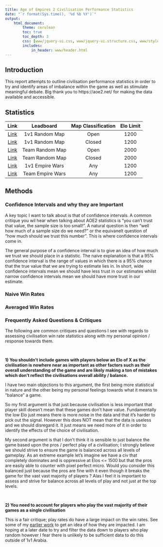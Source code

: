 ```yaml
---
title: Age of Empires 2 Civilisation Performance Statistics
date: "`r format(Sys.time(), '%d %b %Y')`"
output:
    html_document:
        theme: cerulean
        toc: true
        toc_depth: 3
        css: [www/jquery-ui.css, www/jquery-ui.structure.css, www/styles.css, www/jquery-ui.theme.css]
        includes:
            in_header: www/header.html
---
```




## Introduction

This report attempts to outline civilisation performance statistics in order to
try and identify areas of imbalance within the game as well as stimulate meaningful debate. Big thank 
you to https://aoe2.net/ for making the data available and accessible. 

## Statistics

| Link | Leadboard | Map Classification | Elo Limit | 
|:---:|:---:|:---:|:---:|
| [Link](./report_A.html) | 1v1 Random Map | Open | 1200 | 
| [Link](./report_B.html) | 1v1 Random Map | Closed | 1200 | 
| [Link](./report_C.html) | Team Random Map | Open | 2000 | 
| [Link](./report_D.html) | Team Random Map | Closed | 2000 | 
| [Link](./report_E.html) | 1v1 Empire Wars | Any | 1200 | 
| [Link](./report_F.html) | Team Empire Wars | Any | 1200 | 


## Methods

### Confidence Intervals and why they are Important

A key topic I want to talk about is that of confidence intervals. A common critique you wil hear when talking about AOE2 statistics is "you can't trust that value, the sample size is too small!". A natural question is then "well how much of a sample size do we need?" or the equivanelt question of "how much should we trust this number". This is where confidence intervals come in.

The general purpose of a confidence interval is to give an idea of how much we  trust we should place in a statistic. The naive explanation is that a 95% confidence interval is the range of values in which there is a 95% chance that the true value that we are trying to estimate lies in. In short, wide confidence intervals mean we should have less trust in our estimates whilst narrow confidence intervals mean we should have more trust in our estimate.

### Naive Win Rates

### Averaged Win Rates



### Frequently Asked Questions & Critiques

The following are common critiques and questions I see with regards to assessing civilisation win rate statistics along with my personal opinion / response towards them.

<br/>

**1) You shouldn't include games with players below an Elo of X as the civilisation is nowhere near as important as other factors such as their overall understanding of the game and are likely making a ton of mistakes which don't reflect the civilisations overall ability / balance.**

I have two main objections to this argument, the first being more statistical in nature and the other being my personal feelings towards what it means to "balance" a game. 

So my first argument is that just because civilisation is less important that player skill doesn't mean that these games don't have value. Fundamentally the low Elo just means there is more noise in the data and that it's harder to pick out the signal. However this does NOT mean that the data is useless and we should disregard it. It just means we need more of it in order to identify the effects of the choice of civilisation.

My second argument is that I don't think it is sensible to just balance the game based upon the pros / perfect play of a civilisation; I strongly believe we should strive to ensure the game is balanced across all levels of gameplay. As an extreme example let's imagine we have a civ that completely dominates and is oppressive at Elos <= 1500 but that the pros are easily able to counter with pixel perfect micro. Would you consider this balanced just because the pros are fine with it even though it breaks the game for the vast vast majority of players ? Alas I feel it is important to assess and strive for balance across all levels of play and not just at the top levels. 

<br/>

**2) You need to account for players who play the vast majority of their games as a single civilisation**

This is a fair critique; play rates do have a large impact on the win rates. See some of my [earlier work](https://www.reddit.com/r/aoe2/comments/pl4jpz/a_brief_look_at_the_impact_of_civ_picking_on_win/) to get an idea of how they are impacted. I am hoping at a later date to try and filter the data down to players who play random however I fear there is unlikely to be sufficient data to do this outside of 1v1 Arabia. 

<br/><br/>




